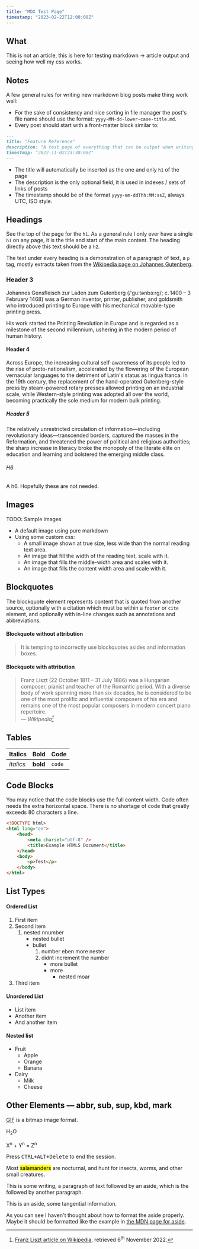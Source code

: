 ```yaml
---
title: "MDX Test Page"
timestamp: "2023-02-22T12:00:00Z"
---
```


## What

This is not an article, this is here for testing markdown -> article output and seeing how well my css works.

## Notes

A few general rules for writing new markdown blog posts make thing work well:

-   For the sake of consistency and nice sorting in file manager the post's file name should use the format: `yyyy-MM-dd-lower-case-title.md`.
-   Every post should start with a front-matter block similar to:

```md
---
title: "Feature Reference"
description: "A test page of everything that can be output when writing pages for this website in markdown."
timestmap: "2022-11-02T23:30:00Z"
---
```

-   The title will automatically be inserted as the one and only `h1` of the page
-   The description is the only optional field, it is used in indexes / sets of links of posts
-   The timestamp should be of the format `yyyy-mm-ddThh:MM:ssZ`, always UTC, ISO style.

## Headings

See the top of the page for the `h1`. As a general rule I only ever have a single `h1` on any page, it is the title and start of the main content.
The heading directly above this text should be a `h2`.

The text under every heading is a demonstration of a paragraph of text, a `p` tag, mostly extracts taken from the [Wikipedia page on Johannes Gutenberg](https://en.wikipedia.org/wiki/Johannes_Gutenberg).

### Header 3

Johannes Gensfleisch zur Laden zum Gutenberg (/ˈɡuːtənbɜːrɡ/; c. 1400 – 3 February 1468) was a German inventor, printer, publisher, and goldsmith who introduced printing to Europe with his mechanical movable-type printing press.

His work started the Printing Revolution in Europe and is regarded as a milestone of the second millennium, ushering in the modern period of human history.

#### Header 4

Across Europe, the increasing cultural self-awareness of its people led to the rise of proto-nationalism, accelerated by the flowering of the European vernacular languages to the detriment of Latin's status as lingua franca. In the 19th century, the replacement of the hand-operated Gutenberg-style press by steam-powered rotary presses allowed printing on an industrial scale, while Western-style printing was adopted all over the world, becoming practically the sole medium for modern bulk printing.

##### Header 5

The relatively unrestricted circulation of information—including revolutionary ideas—transcended borders, captured the masses in the Reformation, and threatened the power of political and religious authorities; the sharp increase in literacy broke the monopoly of the literate elite on education and learning and bolstered the emerging middle class.

###### H6

A h6. Hopefully these are not needed.

## Images

TODO: Sample images

-   A default image using pure markdown
-   Using some custom css:
    -   A small image shown at true size, less wide than the normal reading text area.
    -   An image that fill the width of the reading text, scale with it.
    -   An image that fills the middle-width area and scales with it.
    -   An image that fills the content width area and scale with it.

## Blockquotes

The blockquote element represents content that is quoted from another source, optionally with a citation which must be within a `footer` or `cite` element, and optionally with in-line changes such as annotations and abbreviations.

#### Blockquote without attribution

> It is tempting to incorrectly use blockquotes asides and information boxes.

#### Blockquote with attribution

> Franz Liszt (22 October 1811 – 31 July 1886) was a Hungarian composer, pianist and teacher of the Romantic period. With a diverse body of work spanning more than six decades, he is considered to be one of the most prolific and influential composers of his era and remains one of the most popular composers in modern concert piano repertoire.<br/>
> — <cite>Wikipedia[^1]</cite>

[^1]: [Franz Liszt article on Wikipedia](https://en.wikipedia.org/wiki/Franz_Liszt), retrieved 6<sup>th</sup> November 2022.

## Tables

| Italics   | Bold     | Code   |
| --------- | -------- | ------ |
| _italics_ | **bold** | `code` |

## Code Blocks

You may notice that the code blocks use the full content width.
Code often needs the extra horizontal space.
There is no shortage of code that greatly exceeds 80 characters a line.

```html
<!DOCTYPE html>
<html lang="en">
    <head>
        <meta charset="utf-8" />
        <title>Example HTML5 Document</title>
    </head>
    <body>
        <p>Test</p>
    </body>
</html>
```

## List Types

#### Ordered List

1. First item
2. Second item
    1. nested nnumber
        - nested bullet
        - bullet
            1. number eben more nester
            1. didnt increment the number
                - more bullet
                - more
                    - nested moar
3. Third item

#### Unordered List

-   List item
-   Another item
-   And another item

#### Nested list

-   Fruit
    -   Apple
    -   Orange
    -   Banana
-   Dairy
    -   Milk
    -   Cheese

## Other Elements — abbr, sub, sup, kbd, mark

<abbr title="Graphics Interchange Format">GIF</abbr> is a bitmap image format.

H<sub>2</sub>O

X<sup>n</sup> + Y<sup>n</sup> = Z<sup>n</sup>

Press <kbd><kbd>CTRL</kbd>+<kbd>ALT</kbd>+<kbd>Delete</kbd></kbd> to end the session.

Most <mark>salamanders</mark> are nocturnal, and hunt for insects, worms, and other small creatures.

This is some writing, a paragraph of text followed by an aside, which is the followed by another paragraph.

<aside>This is an aside, some tangential information.</aside>

As you can see I haven't thought about how to format the aside properly.
Maybe it should be formatted like the example in [the MDN page for aside](https://developer.mozilla.org/en-US/docs/Web/HTML/Element/aside).
